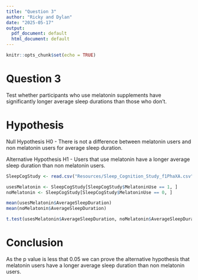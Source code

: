 ```yaml
---
title: "Question 3"
author: "Ricky and Dylan"
date: "2025-05-17"
output:
  pdf_document: default
  html_document: default
---
```


```r
knitr::opts_chunk$set(echo = TRUE)
```

# Question 3

Test whether participants who use melatonin supplements have significantly longer average sleep durations than those who don’t.

# Hypothesis

Null Hypothesis H0 - There is not a difference between melatonin users and non melatonin users for average sleep duration.

Alternative Hypothesis H1 - Users that use melatonin have a longer average sleep duration than non melatonin users.

```r
SleepCogStudy <- read.csv("Resources/Sleep_Cognition_Study_f1PhaXA.csv")
```

```r
usesMelatonin <- SleepCogStudy[SleepCogStudy$MelatoninUse == 1, ]
noMelatonin <- SleepCogStudy[SleepCogStudy$MelatoninUse == 0, ]

mean(usesMelatonin$AverageSleepDuration)
mean(noMelatonin$AverageSleepDuration)

t.test(usesMelatonin$AverageSleepDuration, noMelatonin$AverageSleepDuration)
```

# Conclusion

As the p value is less that 0.05 we can prove the alternative hypothesis that melatonin users have a longer average sleep duration than non melatonin users.
